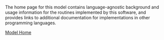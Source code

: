 The home page for this model contains language-agnostic background and usage information for the routines implemented by this software, and provides links to additional documentation for implementations in other programming languages. 

[Model Home](index.qmd){.btn .btn-secondary role="button"}